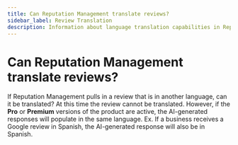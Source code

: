 ```yaml
---
title: Can Reputation Management translate reviews?
sidebar_label: Review Translation
description: Information about language translation capabilities in Reputation Management for reviews
---
```


# Can Reputation Management translate reviews?

If Reputation Management pulls in a review that is in another language, can it be translated? At this time the review cannot be translated. However, if the **Pro** or **Premium** versions of the product are active, the AI-generated responses will populate in the same language. Ex. If a business receives a Google review in Spanish, the AI-generated response will also be in Spanish.